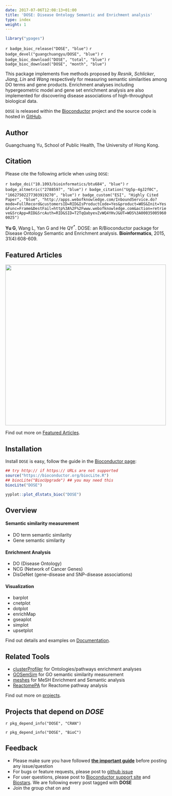 ```yaml
---
date: 2017-07-06T12:08:13+01:00
title: 'DOSE: Disease Ontology Semantic and Enrichment analysis'
type: index
weight: 1
---
```




<link rel="stylesheet" href="https://guangchuangyu.github.io/css/font-awesome.min.css">
<link rel="stylesheet" href="https://guangchuangyu.github.io/css/academicons.min.css">


```r
library("ypages")
```


`r badge_bioc_release("DOSE", "blue")`
`r badge_devel("guangchuangyu/DOSE", "blue")`
`r badge_bioc_download("DOSE", "total", "blue")`
`r badge_bioc_download("DOSE", "month", "blue")`

This package implements five methods proposed by _Resnik_, _Schlicker_, _Jiang_, _Lin_ and _Wang_ respectively for measuring semantic similarities among DO terms and gene products. Enrichment analyses including hypergeometric model and gene set enrichment analysis are also implemented for discovering disease associations of high-throughput biological data.


`DOSE` is released within the [Bioconductor](https://bioconductor.org/packages/DOSE) project and the source code is hosted in <a href="https://github.com/GuangchuangYu/DOSE"><i class="fa fa-github fa-lg"></i> GitHub</a>.


## <i class="fa fa-user"></i> Author

Guangchuang Yu, School of Public Health, The University of Hong Kong.

<a href="https://twitter.com/guangchuangyu"><i class="fa fa-twitter fa-3x"></i></a>
<a href="https://guangchuangyu.github.io/blog_images/biobabble.jpg"><i class="fa fa-wechat fa-3x"></i></a>
<a href="https://www.ncbi.nlm.nih.gov/pubmed/?term=Guangchuang+Yu[Author+-+Full]"><i class="ai ai-pubmed ai-3x"></i></a>
<a href="https://scholar.google.com.hk/citations?user=DO5oG40AAAAJ&hl=en"><i class="ai ai-google-scholar ai-3x"></i></a>
<a href="https://orcid.org/0000-0002-6485-8781"><i class="ai ai-orcid ai-3x"></i></a>
<a href="https://impactstory.org/u/0000-0002-6485-8781"><i class="ai ai-impactstory ai-3x"></i></a>


## <i class="fa fa-book"></i> Citation

Please cite the following article when using `DOSE`:

`r badge_doi("10.1093/bioinformatics/btu684", "blue")`
`r badge_altmetric("2788597", "blue")`
`r badge_citation("Ug5p-4gJ2f0C", "16627502277303919270", "blue")`
`r badge_custom("ESI", "Highly Cited Paper", "blue",
"http://apps.webofknowledge.com/InboundService.do?mode=FullRecord&customersID=RID&IsProductCode=Yes&product=WOS&Init=Yes&Func=Frame&DestFail=http%3A%2F%2Fwww.webofknowledge.com&action=retrieve&SrcApp=RID&SrcAuth=RID&SID=T2TqQabyevZvWQ4YHvJ&UT=WOS%3A000350059600025")`

__Yu G__, Wang L, Yan G and He QY<sup>*</sup>. DOSE: an R/Bioconductor package for Disease Ontology Semantic and Enrichment analysis. **Bioinformatics**, 2015, 31(4):608-609.


## <i class="fa fa-pencil"></i> Featured Articles

<img src="https://guangchuangyu.github.io/featured_img/DOSE/c5mb00663e-f1_hi-res.gif" width="500">

<i class="fa fa-hand-o-right"></i> Find out more on <i class="fa fa-pencil"></i> [Featured Articles](https://guangchuangyu.github.io/DOSE/featuredArticles/).


## <i class="fa fa-download"></i> Installation

Install `DOSE` is easy, follow the guide in the [Bioconductor page](https://bioconductor.org/packages/DOSE/):

```r
## try http:// if https:// URLs are not supported
source("https://bioconductor.org/biocLite.R")
## biocLite("BiocUpgrade") ## you may need this
biocLite("DOSE")
```

```r
yyplot::plot_dlstats_bioc("DOSE")
```

## <i class="fa fa-cogs"></i> Overview

#### <i class="fa fa-angle-double-right"></i> Semantic similarity measurement

+ DO term semantic similarity
+ Gene semantic similarity

#### <i class="fa fa-angle-double-right"></i> Enrichment Analysis

+ DO (Disease Ontology)
+ NCG (Network of Cancer Genes)
+ DisGeNet (gene-disease and SNP-disease associations)

#### <i class="fa fa-angle-double-right"></i> Visualization

+ barplot
+ cnetplot
+ dotplot
+ enrichMap
+ gseaplot
+ simplot
+ upsetplot


<i class="fa fa-hand-o-right"></i> Find out details and examples on <i class="fa fa-book"></i> [Documentation](https://guangchuangyu.github.io/DOSE/documentation/).

## <i class="fa fa-wrench"></i> Related Tools

<ul class="fa-ul">
<li><i class="fa-li fa fa-angle-double-right"></i><a href="https://guangchuangyu.github.io/clusterProfiler">clusterProfiler</a> for Ontologies/pathways enrichment analyses</li>
<li><i class="fa-li fa fa-angle-double-right"></i><a href="https://guangchuangyu.github.io/GOSemSim">GOSemSim</a> for GO semantic similarity measurement</li>
<li><i class="fa-li fa fa-angle-double-right"></i><a href="https://guangchuangyu.github.io/meshes">meshes</a> for MeSH Enrichment and Semantic analysis</li>
<li><i class="fa-li fa fa-angle-double-right"></i><a href="https://guangchuangyu.github.io/ReactomePA">ReactomePA</a> for Reactome pathway analysis</li>
</ul>

<i class="fa fa-hand-o-right"></i> Find out more on [projects](https://guangchuangyu.github.io/#projects).


## <i class="fa fa-code-fork"></i> Projects that depend on _DOSE_

`r pkg_depend_info("DOSE", "CRAN")`

`r pkg_depend_info("DOSE", "BioC")`


## <i class="fa fa-comment"></i> Feedback
<ul class="fa-ul">
<li><i class="fa-li fa fa-hand-o-right"></i> Please make sure you have followed <a href="https://guangchuangyu.github.io/2016/07/how-to-bug-author/"><strong>the important guide</strong></a> before posting any issue/question</li>
<li><i class="fa-li fa fa-bug"></i> For bugs or feature requests, please post to <i class="fa fa-github-alt"></i> [github issue](https://github.com/GuangchuangYu/DOSE/issues)</li>
<li><i class="fa-li fa fa-question"></i>  For user questions, please post to [Bioconductor support site](https://support.bioconductor.org/) and [Biostars](https://www.biostars.org/). We are following every post tagged with **DOSE**</li>
<li><i class="fa-li fa fa-commenting"></i> Join the group chat on <a href="https://twitter.com/hashtag/DOSE"><i class="fa fa-twitter fa-lg"></i></a> and <a href="http://huati.weibo.com/k/DOSE"><i class="fa fa-weibo fa-lg"></i></a></li>
</ul>
